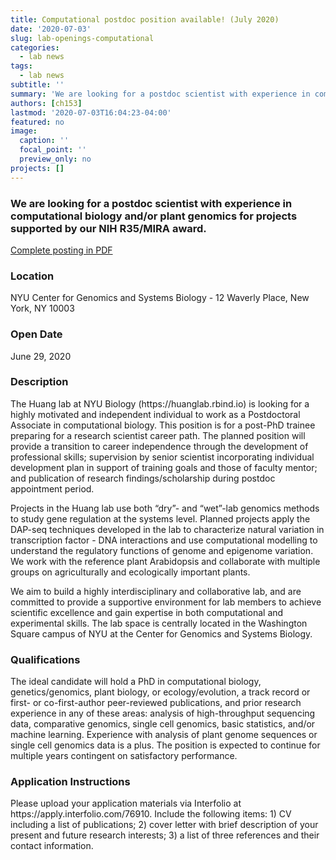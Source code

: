 ```yaml
---
title: Computational postdoc position available! (July 2020)
date: '2020-07-03'
slug: lab-openings-computational
categories:
  - lab news
tags:
  - lab news
subtitle: ''
summary: 'We are looking for a postdoc scientist with experience in computational biology and/or plant genomics for projects supported by our NIH R35/MIRA award.'
authors: [ch153]
lastmod: '2020-07-03T16:04:23-04:00'
featured: no
image:
  caption: ''
  focal_point: ''
  preview_only: no
projects: []
---
```


### We are looking for a postdoc scientist with experience in computational biology and/or plant genomics for projects supported by our NIH R35/MIRA award.

[Complete posting in PDF](/files/jobs/Huang_Lab_postdoc_June2020_interfolio_official_2.pdf)

### Location
NYU Center for Genomics and Systems Biology - 12 Waverly Place, New York, NY 10003

### Open Date
June 29, 2020

### Description 
The Huang lab at NYU Biology (https://huanglab.rbind.io) is looking for a highly motivated and independent individual to work as a Postdoctoral Associate in computational biology. This position is for a post-PhD trainee preparing for a research scientist career path. The planned position will provide a transition to career independence through the development of professional skills; supervision by senior scientist incorporating individual development plan in support of training goals and those of faculty mentor; and publication of research findings/scholarship during postdoc appointment period.

Projects in the Huang lab use both "dry"- and "wet"-lab genomics methods to study gene regulation at the systems level. Planned projects apply the DAP-seq techniques developed in the lab to characterize natural variation in transcription factor - DNA interactions and use computational modelling to understand the regulatory functions of genome and epigenome variation. We work with the reference plant Arabidopsis and collaborate with multiple groups on agriculturally and ecologically important plants.

We aim to build a highly interdisciplinary and collaborative lab, and are committed to provide a supportive environment for lab members to achieve scientific excellence and gain expertise in both computational and experimental skills. The lab space is centrally located in the Washington Square campus of NYU at the Center for Genomics and Systems Biology.


### Qualifications
The ideal candidate will hold a PhD in computational biology, genetics/genomics, plant biology, or ecology/evolution, a track record or first- or co-first-author peer-reviewed publications, and prior research experience in any of these areas: analysis of high-throughput sequencing data, comparative genomics, single cell genomics, basic statistics, and/or machine learning. Experience with analysis of plant genome sequences or single cell genomics data is a plus. The position is expected to continue for multiple years contingent on satisfactory performance.

### Application Instructions
Please upload your application materials via Interfolio at https://apply.interfolio.com/76910. Include the following items: 1) CV including a list of publications; 2) cover letter with brief description of your present and future research interests; 3) a list of three references and their contact information.

